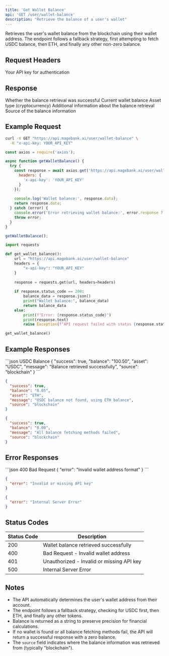 ```yaml
---
title: 'Get Wallet Balance'
api: 'GET /user/wallet-balance'
description: "Retrieve the balance of a user's wallet"
---
```


Retrieves the user's wallet balance from the blockchain using their wallet address. The endpoint follows a fallback strategy, first attempting to fetch USDC balance, then ETH, and finally any other non-zero balance.

## Request Headers

<ParamField header="x-api-key" type="string" required>
  Your API key for authentication
</ParamField>

## Response

<ResponseField name="success" type="boolean">
  Whether the balance retrieval was successful
</ResponseField>

<ResponseField name="balance" type="string">
  Current wallet balance
</ResponseField>

<ResponseField name="asset" type="string">
  Asset type (cryptocurrency)
</ResponseField>

<ResponseField name="message" type="string">
  Additional information about the balance retrieval
</ResponseField>

<ResponseField name="source" type="string">
  Source of the balance information
</ResponseField>

## Example Request

<CodeGroup>

```bash cURL
curl -X GET "https://api.magebank.ai/user/wallet-balance" \
  -H "x-api-key: YOUR_API_KEY"
```

```javascript Node.js
const axios = require('axios');

async function getWalletBalance() {
  try {
    const response = await axios.get('https://api.magebank.ai/user/wallet-balance', {
      headers: {
        'x-api-key': 'YOUR_API_KEY'
      }
    });
    
    console.log('Wallet balance:', response.data);
    return response.data;
  } catch (error) {
    console.error('Error retrieving wallet balance:', error.response ? error.response.data : error.message);
    throw error;
  }
}

getWalletBalance();
```

```python Python
import requests

def get_wallet_balance():
    url = "https://api.magebank.ai/user/wallet-balance"
    headers = {
        "x-api-key": "YOUR_API_KEY"
    }
    
    response = requests.get(url, headers=headers)
    
    if response.status_code == 200:
        balance_data = response.json()
        print("Wallet balance:", balance_data)
        return balance_data
    else:
        print(f"Error: {response.status_code}")
        print(response.text)
        raise Exception(f"API request failed with status {response.status_code}")

get_wallet_balance()
```

</CodeGroup>

## Example Responses

<ResponseExample>
```json USDC Balance
{
  "success": true,
  "balance": "100.50",
  "asset": "USDC",
  "message": "Balance retrieved successfully",
  "source": "blockchain"
}
```

```json ETH Balance
{
  "success": true,
  "balance": "0.05",
  "asset": "ETH",
  "message": "USDC balance not found, using ETH balance",
  "source": "blockchain"
}
```

```json Zero Balance
{
  "success": true,
  "balance": "0.00",
  "message": "All balance fetching methods failed",
  "source": "blockchain"
}
```
</ResponseExample>

## Error Responses

<ResponseExample>
```json 400 Bad Request
{
  "error": "Invalid wallet address format"
}
```

```json 401 Unauthorized
{
  "error": "Invalid or missing API key"
}
```

```json 500 Internal Server Error
{
  "error": "Internal Server Error"
}
```
</ResponseExample>

## Status Codes

| Status Code | Description |
|-------------|-------------|
| 200 | Wallet balance retrieved successfully |
| 400 | Bad Request - Invalid wallet address |
| 401 | Unauthorized - Invalid or missing API key |
| 500 | Internal Server Error |

## Notes

- The API automatically determines the user's wallet address from their account.
- The endpoint follows a fallback strategy, checking for USDC first, then ETH, and finally any other tokens.
- Balance is returned as a string to preserve precision for financial calculations.
- If no wallet is found or all balance fetching methods fail, the API will return a successful response with a zero balance.
- The `source` field indicates where the balance information was retrieved from (typically "blockchain").
